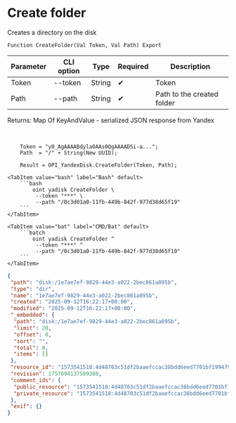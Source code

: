 ﻿---
sidebar_position: 2
description: Create folder and other functions to work with Yandex Disk in the Open Integration Package, a free open-source integration library for 1C:Enterprise 8, OneScript and CLI
keywords: [1C, 1С, 1С:Enterprise, 1С:Enterprise 8.3, API, Integration, Services, Exchange, OneScript, CLI, Yandex Disk]
---


# Create folder
 Creates a directory on the disk



`Function CreateFolder(Val Token, Val Path) Export`

  | Parameter | CLI option | Type | Required | Description |
  |-|-|-|-|-|
  | Token | --token | String | &#x2714; | Token |
  | Path | --path | String | &#x2714; | Path to the created folder |

  
  Returns:  Map Of KeyAndValue - serialized JSON response from Yandex

<br/>




```bsl title="1C:Enterprise/OneScript code example"
    Token = "y0_AgAAAABdylaOAAs0QgAAAAD5i-a...";
    Path  = "/" + String(New UUID);

    Result = OPI_YandexDisk.CreateFolder(Token, Path);
```
 

 <Tabs>
  
    <TabItem value="bash" label="Bash" default>
        ```bash
            oint yadisk CreateFolder \
             --token "***" \
             --path "/0c3d01a0-11fb-449b-842f-977d38d65f19"
        ```
    </TabItem>
  
    <TabItem value="bat" label="CMD/Bat" default>
        ```batch
            oint yadisk CreateFolder ^
             --token "***" ^
             --path "/0c3d01a0-11fb-449b-842f-977d38d65f19"
        ```
    </TabItem>
</Tabs>


```json title="Result"
{
 "path": "disk:/1e7ae7ef-9829-44e3-a022-2bec861a895b",
 "type": "dir",
 "name": "1e7ae7ef-9829-44e3-a022-2bec861a895b",
 "created": "2025-09-12T16:22:17+00:00",
 "modified": "2025-09-12T16:22:17+00:00",
 "_embedded": {
  "path": "disk:/1e7ae7ef-9829-44e3-a022-2bec861a895b",
  "limit": 20,
  "offset": 0,
  "sort": "",
  "total": 0,
  "items": []
 },
 "resource_id": "1573541518:4d48703c51df2baaefccac38bdd6eed7701bf1994798bb56ab99383d06785a40",
 "revision": 1757694137589380,
 "comment_ids": {
  "public_resource": "1573541518:4d48703c51df2baaefccac38bdd6eed7701bf1994798bb56ab99383d06785a40",
  "private_resource": "1573541518:4d48703c51df2baaefccac38bdd6eed7701bf1994798bb56ab99383d06785a40"
 },
 "exif": {}
}
```
